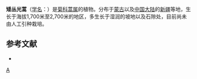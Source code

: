 {{Speciesbox
| taxon = Artemisia disjuncta
| binomial_authority = Krasch.
}}

'''矮丛光蒿'''（[[学名|学名]]：{{lang|la|''Artemisia disjuncta''}}）是[[菊科|菊科]][[蒿属|蒿属]]的植物。分布于[[蒙古|蒙古]]以及[[中国大陆|中国大陆]]的[[新疆|新疆]]等地，生长于海拔1,700米至2,700米的地区，多生长于湿润的坡地以及石隙处，目前尚未由人工引种栽培。

== 参考文献 ==
<div class="references-small">
* {{cite web| url =http://www.bioinfo.cn/db05/KmzwSpecies.php?action=view&id=4105| title =矮丛光蒿| work =《中国高等植物数据库全库》| publisher =中国科学院微生物研究所| author =昆明植物研究所| accessdate =2009-02-24| deadurl =yes| archiveurl =https://web.archive.org/web/20160305053018/http://www.bioinfo.cn/db05/KmzwSpecies.php?action=view&id=4105| archivedate =2016-03-05}}
</div>

{{taxonbar}}
[[Category:蒿属|A]]